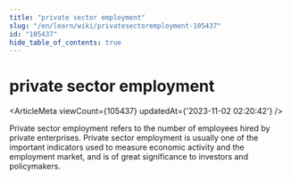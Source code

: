 ```yaml
---
title: "private sector employment"
slug: "/en/learn/wiki/privatesectoremployment-105437"
id: "105437"
hide_table_of_contents: true
---
```



<Breadcrumbs current="private sector employment" />

# private sector employment

<ArticleMeta viewCount={105437} updatedAt={'2023-11-02 02:20:42'} />
<div className='border-solid border-b border-t-0 my-4 border-[var(--ifm-color-gray-300)]' />

Private sector employment refers to the number of employees hired by private enterprises. Private sector employment is usually one of the important indicators used to measure economic activity and the employment market, and is of great significance to investors and policymakers.
